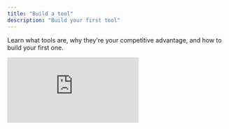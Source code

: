 ```yaml
---
title: "Build a tool"
description: "Build your first tool"
---
```


Learn what tools are, why they're your competitive advantage, and how to build your first one.

<iframe className="w-full aspect-video rounded-xl" src="https://www.youtube.com/embed/7GAJgEPQ9PA" title="Build a tool in Cargo" frameBorder="0" allow="accelerometer; autoplay; clipboard-write; encrypted-media; gyroscope; picture-in-picture" allowFullScreen />

## What are tools?

Tools are the building blocks of your GTM (Go-To-Market) automation strategy. They encapsulate repeatable actions—like finding stakeholders, extracting revenue data, or sending emails—so you can scale your workflows and focus on what matters most.

Tools in Cargo are designed to be modular and reusable. You can combine them in different ways to automate a wide range of business processes, making your GTM operations more efficient and adaptable.

## Use cases

Tools can be used for a variety of GTM tasks, including:

- **Lead Qualification:** Automate the process of qualifying leads based on custom criteria and real-time data.
- **Data Extraction:** Pull key company metrics (like 2024 revenue) from multiple sources automatically.
- **Stakeholder Discovery:** Find and surface the right contacts at target accounts.
- **Outreach Automation:** Send emails or trigger other communications as part of a larger workflow.
- **Integration:** Connect with external data sources and services to enrich your GTM processes.